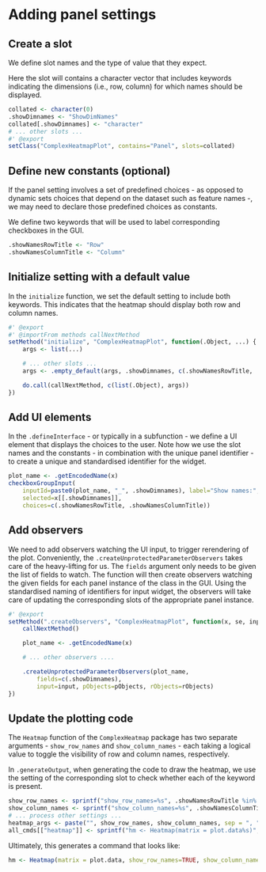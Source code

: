 # Adding panel settings {#add-panel-setting}

## Create a slot

We define slot names and the type of value that they expect.

Here the slot will contains a character vector that includes keywords indicating the dimensions (i.e., row, column) for which names should be displayed.

```r
collated <- character(0)
.showDimnames <- "ShowDimNames"
collated[.showDimnames] <- "character"
# ... other slots ...
#' @export
setClass("ComplexHeatmapPlot", contains="Panel", slots=collated)
```

## Define new constants (optional)

If the panel setting involves a set of predefined choices - as opposed to dynamic sets choices that depend on the dataset such as feature names -, we may need to declare those predefined choices as constants.

We define two keywords that will be used to label corresponding checkboxes in the GUI.

```r
.showNamesRowTitle <- "Row"
.showNamesColumnTitle <- "Column"
```

## Initialize setting with a default value

In the `initialize` function, we set the default setting to include both keywords.
This indicates that the heatmap should display both row and column names.

```r
#' @export
#' @importFrom methods callNextMethod
setMethod("initialize", "ComplexHeatmapPlot", function(.Object, ...) {
    args <- list(...)

    # ... other slots ...
    args <- .empty_default(args, .showDimnames, c(.showNamesRowTitle, .showNamesColumnTitle))

    do.call(callNextMethod, c(list(.Object), args))
})
```

## Add UI elements

In the `.defineInterface` - or typically in a subfunction - we define a UI element that displays the choices to the user.
Note how we use the slot names and the constants - in combination with the unique panel identifier - to create a unique and standardised identifier for the widget.

```r
plot_name <- .getEncodedName(x)
checkboxGroupInput(
    inputId=paste0(plot_name, "_", .showDimnames), label="Show names:", inline=TRUE,
    selected=x[[.showDimnames]],
    choices=c(.showNamesRowTitle, .showNamesColumnTitle))
```

## Add observers

We need to add observers watching the UI input, to trigger rerendering of the plot.
Conveniently, the `.createUnprotectedParameterObservers` takes care of the heavy-lifting for us.
The `fields` argument only needs to be given the list of fields to watch.
The function will then create observers watching the given fields for each panel instance of the class in the GUI.
Using the standardised naming of identifiers for input widget, the observers will take care of updating the corresponding slots of the appropriate panel instance.

```r
#' @export
setMethod(".createObservers", "ComplexHeatmapPlot", function(x, se, input, session, pObjects, rObjects) {
    callNextMethod()

    plot_name <- .getEncodedName(x)

    # ... other observers ....

    .createUnprotectedParameterObservers(plot_name,
        fields=c(.showDimnames),
        input=input, pObjects=pObjects, rObjects=rObjects)
})
```

## Update the plotting code

The `Heatmap` function of the `ComplexHeatmap` package has two separate arguments - `show_row_names` and `show_column_names` - each taking a logical value to toggle the visibility of row and column names, respectively.

In `.generateOutput`, when generating the code to draw the heatmap, we use the setting of the corresponding slot to check whether each of the keyword is present.

```r
show_row_names <- sprintf("show_row_names=%s", .showNamesRowTitle %in% x[[.showDimnames]])
show_column_names <- sprintf("show_column_names=%s", .showNamesColumnTitle %in% x[[.showDimnames]])
# ... process other settings ...
heatmap_args <- paste("", show_row_names, show_column_names, sep = ", ")
all_cmds[["heatmap"]] <- sprintf("hm <- Heatmap(matrix = plot.data%s)", heatmap_args)
```

Ultimately, this generates a command that looks like:

```r
hm <- Heatmap(matrix = plot.data, show_row_names=TRUE, show_column_names=FALSE)
```
